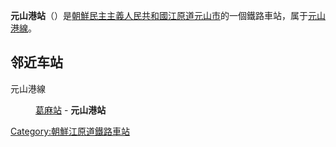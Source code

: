 {{unreferenced|time=2018-07-06T05:44:58+00:00}}
{{朝鮮半島車站資訊
|公司色 = blue
|文字色 = 
|站名 = 元山港站
|圖片 = 
|pxl = 
|圖片說明 =
|前一站 = [[葛麻站|葛麻]]
|前一站距離 = 2.0
|後一站距離 = 
|後一站 = 
|所屬路線 = [[元山港線|元山港線]]
|距離 = 2.0
|起點站 = [[葛麻站|葛麻]]
|諺文 = 원산항역
|朝鮮漢字 = 元山港驛
|文觀部式 = Wonsanhang-yeok
|馬-賴式 = Wŏnsanhang-yŏk
|副站名 = 
|車站編號 = 
|停站路線數 = 
|所屬公司 = [[朝鮮民主主義人民共和國鐵道省|朝鮮民主主義人民共和國鐵道省]]
|所在地 =[[江原道_(朝鲜)|江原道]][[元山市|元山市]]
|車站構造 = 地面车站
|月台配置 = 
|啟用年月日 =
|廢站年月日 = 
|上下車人次 = 
|統計年度 = 
|轉車 = 
|備註 = 
|全寬備註 = 
}}

'''元山港站'''（{{lang-ko|원산항역}}）是[[朝鮮民主主義人民共和國|朝鮮民主主義人民共和國]][[江原道_(朝鲜)|江原道]][[元山市|元山市]]的一個鐵路車站，属于[[元山港線|元山港線]]。

==邻近车站==
元山港線
:[[葛麻站|葛麻站]] - '''元山港站'''

{{朝鲜铁路小作品}}

{{元山港線}}

[[Category:朝鮮江原道鐵路車站|Category:朝鮮江原道鐵路車站]]